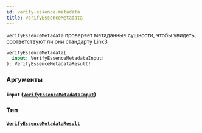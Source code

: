 ```yaml
---
id: verify-essence-metadata
title: verifyEssenceMetadata
---
```



`verifyEssenceMetadata` проверяет метаданные сущности, чтобы увидеть, соответствуют ли они стандарту Link3

```graphql
verifyEssenceMetadata(
  input: VerifyEssenceMetadataInput!
): VerifyEssenceMetadataResult!
```


### Аргументы

#### `input` ([`VerifyEssenceMetadataInput`](/reference/inputs/verify-essence-metadata-input))




### Тип

#### [`VerifyEssenceMetadataResult`](/reference/objects/verify-essence-metadata-result) 






